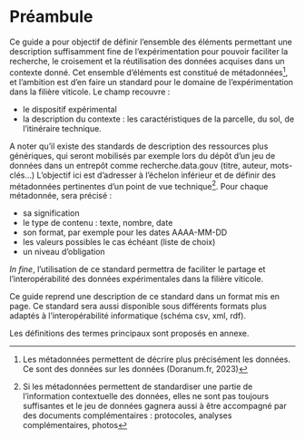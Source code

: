 # Préambule {.unnumbered}

Ce guide a pour objectif de définir l'ensemble des éléments permettant une description suffisamment fine de l'expérimentation pour pouvoir faciliter la recherche, le croisement et la réutilisation des données acquises dans un contexte donné. Cet ensemble d'éléments est constitué de métadonnées[^index-1], et l'ambition est d'en faire un standard pour le domaine de l'expérimentation dans la filière viticole. Le champ recouvre :

[^index-1]: Les métadonnées permettent de décrire plus précisément les données. Ce sont des données sur les données (Doranum.fr, 2023)

-   le dispositif expérimental
-   la description du contexte : les caractéristiques de la parcelle, du sol, de l'itinéraire technique.

A noter qu'il existe des standards de description des ressources plus génériques, qui seront mobilisés par exemple lors du dépôt d'un jeu de données dans un entrepôt comme recherche.data.gouv (titre, auteur, mots-clés...) L'objectif ici est d'adresser à l'échelon inférieur et de définir des métadonnées pertinentes d'un point de vue technique[^index-2]. Pour chaque métadonnée, sera précisé :

[^index-2]: Si les métadonnées permettent de standardiser une partie de l'information contextuelle des données, elles ne sont pas toujours suffisantes et le jeu de données gagnera aussi à être accompagné par des documents complémentaires : protocoles, analyses complémentaires, photos

-   sa signification
-   le type de contenu : texte, nombre, date
-   son format, par exemple pour les dates AAAA-MM-DD
-   les valeurs possibles le cas échéant (liste de choix)
-   un niveau d'obligation

*In fine*, l'utilisation de ce standard permettra de faciliter le partage et l'interopérabilité des données expérimentales dans la filière viticole.

Ce guide reprend une description de ce standard dans un format mis en page. Ce standard sera aussi disponible sous différents formats plus adaptés à l'interopérabilité informatique (schéma csv, xml, rdf).

Les définitions des termes principaux sont proposés en annexe.
